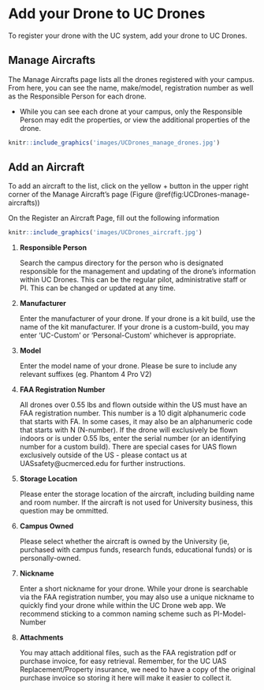# Add your Drone to UC Drones {#ch-add-drone}

To register your drone with the UC system, add your drone to UC Drones.


## Manage Aircrafts {#manag-aircraft}

The Manage Aircrafts page lists all the drones registered with your campus.  From here, you can see the name, make/model, registration number as well as the Responsible Person for each drone.  

- While you can see each drone at your campus, only the Responsible Person may edit the properties, or view the additional properties of the drone.

```r
knitr::include_graphics('images/UCDrones_manage_drones.jpg')
```

## Add an Aircraft

To add an aircraft to the list, click on the yellow + button in the upper right corner of the Manage Aircraft's page (Figure \@ref(fig:UCDrones-manage-aircrafts))

On the Register an Aircraft Page, fill out the following information

```r
knitr::include_graphics('images/UCDrones_aircraft.jpg')
```

1. **Responsible Person**

    Search the campus directory for the person who is designated responsible for the management and updating of the drone's information within UC Drones.  This can be the regular pilot, administrative staff or PI.  This can be changed or updated at any time.
    
1. **Manufacturer**

    Enter the manufacturer of your drone.  If your drone is a kit build, use the name of the kit manufacturer.  If your drone is a custom-build, you may enter 'UC-Custom' or 'Personal-Custom' whichever is appropriate.
    
2. **Model**

    Enter the model name of your drone.  Please be sure to include any relevant suffixes (eg. Phantom 4 Pro V2)
    
3. **FAA Registration Number**

    All drones over 0.55 lbs and flown outside within the US must have an FAA registration number.  This number is a 10 digit alphanumeric code that starts with FA.  In some cases, it may also be an alphanumeric code that starts with N (N-number).  If the drone will exclusively be flown indoors or is under 0.55 lbs, enter the serial number (or an identifying number for a custom build).  There are special cases for UAS flown exclusively outside of the US - please contact us at UASsafety@ucmerced.edu for further instructions.
    
4. **Storage Location**

    Please enter the storage location of the aircraft, including building name and room number.  If the aircraft is not used for University business, this question may be ommitted.
    
5. **Campus Owned**

    Please select whether the aircraft is owned by the University (ie, purchased with campus funds, research funds, educational funds) or is personally-owned.
    
6. **Nickname**

    Enter a short nickname for your drone.  While your drone is searchable via the FAA registration number, you may also use a unique nickname to quickly find your drone while within the UC Drone web app.  We recommend sticking to a common naming scheme such as PI-Model-Number
    
7. **Attachments**

    You may attach additional files, such as the FAA registration pdf or purchase invoice, for easy retrieval.  Remember, for the UC UAS Replacement/Property insurance, we need to have a copy of the original purchase invoice so storing it here will make it easier to collect it.
